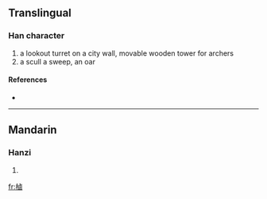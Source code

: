 {{also|櫓}}
==Translingual==

===Han character===
{{Han char|rn=75|rad=木|as=11|sn=15|four=|canj=木卜田戈 (DYWI)}}

# a lookout turret on a city wall, movable wooden tower for archers
# a scull a sweep, an oar

====References====
* {{Han ref|kx=0549.270|dkj=15426|dj=0937.210|hdz=21278.100|uh=6A10|ud=27152}}

----

==Mandarin==

===Hanzi===
{{cmn-hanzi|pin=[[lǔ]] ([[lu3]]), [[lǘ]] ([[lü2]])|wg=lu<sup>3</sup>, lü<sup>2</sup>}}

# {{defn|Mandarin}}

[[fr:樐]]